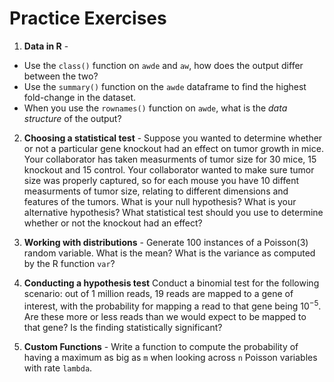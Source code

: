 # Practice Exercises

1. **Data in R** - 
  * Use the `class()` function on `awde` and `aw`, how does the output differ between the two?
  * Use the `summary()` function on the `awde` dataframe to find the highest fold-change in the dataset.
  * When you use the `rownames()` function on `awde`, what is the *data structure* of the output?

2. **Choosing a statistical test** - Suppose you wanted to determine whether or not a particular gene knockout had an effect on tumor growth in mice. Your collaborator has taken measurments of tumor size for 30 mice, 15 knockout and 15 control. Your collaborator wanted to make sure tumor size was properly captured, so for each mouse you have 10 diffent measurments of tumor size, relating to different dimensions and features of the tumors. What is your null hypothesis? What is your alternative hypothesis? What statistical test should you use to determine whether or not the knockout had an effect?

3. **Working with distributions** - Generate 100 instances of a Poisson(3) random variable. What is the mean? What is the variance as computed by the R function `var`?

4. **Conducting a hypothesis test** Conduct a binomial test for the following scenario: out of 1 million reads, 19 reads are mapped to a gene of interest, with the probability for mapping a read to that gene being $10^{-5}$. Are these more or less reads than we would expect to be mapped to that gene? Is the finding statistically significant?

5. **Custom Functions** - Write a function to compute the probability of having a maximum as big as `m` when looking across `n` Poisson variables with rate `lambda`.
